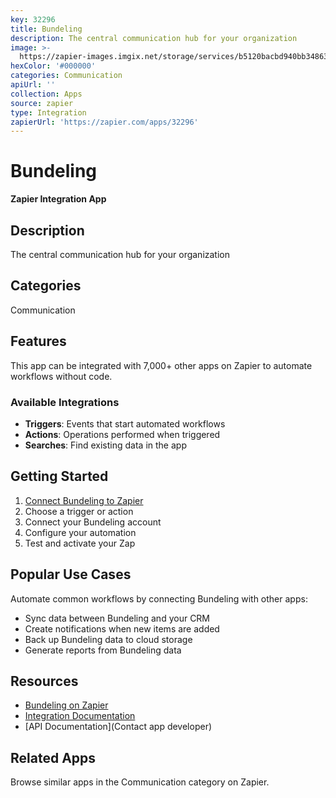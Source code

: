 ```yaml
---
key: 32296
title: Bundeling
description: The central communication hub for your organization
image: >-
  https://zapier-images.imgix.net/storage/services/b5120bacbd940bb34863746e7214b0bc.png?auto=format%2Ccompress&ixlib=python-3.0.0&q=50
hexColor: '#000000'
categories: Communication
apiUrl: ''
collection: Apps
source: zapier
type: Integration
zapierUrl: 'https://zapier.com/apps/32296'
---
```

# Bundeling

**Zapier Integration App**

## Description

The central communication hub for your organization

## Categories

Communication

## Features

This app can be integrated with 7,000+ other apps on Zapier to automate workflows without code.

### Available Integrations

- **Triggers**: Events that start automated workflows
- **Actions**: Operations performed when triggered
- **Searches**: Find existing data in the app

## Getting Started

1. [Connect Bundeling to Zapier](https://zapier.com/apps/32296)
2. Choose a trigger or action
3. Connect your Bundeling account
4. Configure your automation
5. Test and activate your Zap

## Popular Use Cases

Automate common workflows by connecting Bundeling with other apps:

- Sync data between Bundeling and your CRM
- Create notifications when new items are added
- Back up Bundeling data to cloud storage
- Generate reports from Bundeling data

## Resources

- [Bundeling on Zapier](https://zapier.com/apps/32296)
- [Integration Documentation](https://zapier.com/apps/32296/integrations)
- [API Documentation](Contact app developer)

## Related Apps

Browse similar apps in the Communication category on Zapier.
